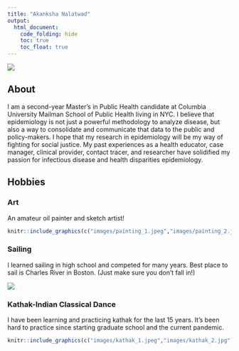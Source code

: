 ```yaml
---
title: "Akanksha Nalatwad"
output: 
  html_document:
    code_folding: hide
    toc: true
    toc_float: true
---
```


![](images/wash_heights.jpeg)

## About

I am a second-year Master's in Public Health candidate at Columbia University Mailman School of Public Health living in NYC. I believe that epidemiology is not just a powerful methodology to analyze disease, but also a way to consolidate and communicate that data to the public and policy-makers. I hope that my research in epidemiology will be my way of fighting for social justice. My past experiences as a health educator, case manager, clinical provider, contact tracer, and researcher have solidified my passion for infectious disease and health disparities epidemiology. 
 
## Hobbies {.tabset}

### Art

An amateur oil painter and sketch artist!

```r

knitr::include_graphics(c("images/painting_1.jpeg","images/painting_2.jpeg"))
```


### Sailing

I learned sailing in high school and competed for many years. Best place to sail is Charles River in Boston.
(Just make sure you don't fall in!)

![](images/sailing.jpeg)


### Kathak-Indian Classical Dance

I have been learning  and practicing kathak for the last 15 years. It's been hard to practice since starting graduate school and the current pandemic. 

```r

knitr::include_graphics(c("images/kathak_1.jpeg","images/kathak_2.jpg"))
```